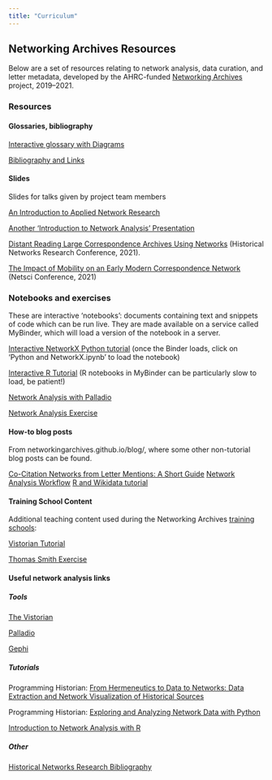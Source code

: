 ```yaml
---
title: "Curriculum"
---
```

## Networking Archives Resources
Below are a set of resources relating to network analysis, data curation, and letter metadata, developed by the AHRC-funded [Networking Archives](https://networkingarchives.org/){target="_blank"} project, 2019–2021.

### Resources 
#### Glossaries, bibliography
[Interactive glossary with Diagrams](https://networkingarchives.shinyapps.io/interactive_glossary/){target="_blank"}

[Bibliography and Links](bibliography.md){target="_blank"}

#### Slides
Slides for talks given by project team members

[An Introduction to Applied Network Research](https://prezi.com/dbcbtsttjlqc/?token=95c410b34e45897a60b516de7b7678cff1d3d8cd7ad2c1850b65aeda3e7a624d&utm_campaign=share&utm_medium=copy&rc=ex0share){target="_blank"}

[Another 'Introduction to Network Analysis' Presentation](https://networkingarchives.github.io/lecture_slides){target="_blank"}

[Distant Reading Large Correspondence Archives Using Networks](https://yann-ryan.github.io/hnr_slides){target="_blank"} (Historical Networks Research Conference, 2021).

[The Impact of Mobility on an Early Modern Correspondence Network](https://yann-ryan.github.io/netsci-slides.html){target="_blank"} (Netsci Conference, 2021)

### Notebooks and exercises  

These are interactive 'notebooks': documents containing text and snippets of code which can be run live. They are made available on a service called MyBinder, which will load a version of the notebook in a server. 

[Interactive NetworkX Python tutorial](https://mybinder.org/v2/gh/networkingarchives/trainingschool/3e4208eeee3917fa6c88c2bd5cfe93a7e6535606){target="_blank"} (once the Binder loads, click on 'Python and NetworkX.ipynb' to load the notebook)

[Interactive R Tutorial](https://mybinder.org/v2/gh/yann-ryan/dh_intro_gates/main?urlpath=rstudio){target="_blank"}  (R notebooks in MyBinder can be particularly slow to load, be patient!)

[Network Analysis with Palladio](https://yann-ryan.github.io/network_analysis_palladio){target="_blank"}

[Network Analysis Exercise](https://yann-ryan.github.io/student_assignment_groningen){target="_blank"}

#### How-to blog posts

From networkingarchives.github.io/blog/, where some other non-tutorial blog posts can be found.

[Co-Citation Networks from Letter Mentions: A Short Guide](https://networkingarchives.github.io/blog/2021/05/13/co-citation-networks-from-letter-mentions-a-short-guide/){target="_blank"}
[Network Analysis Workflow](https://networkingarchives.github.io/blog/2021/04/15/my-network-analysis-workflow/)
[R and Wikidata tutorial](https://networkingarchives.github.io/blog/2021/02/15/r-and-wikidata/){target="_blank"}

#### Training School Content  

Additional teaching content used during the Networking Archives [training schools](https://networkingarchives.org/training-schools/){target="_blank"}:   

[Vistorian Tutorial](vistorian.html){target="_blank"}   

[Thomas Smith Exercise](thomas_smith.md){target="_blank"}  

#### Useful network analysis links  

##### Tools  

[The Vistorian](https://networkcube.github.io/vistorian/web/index.html){target="_blank"} 

[Palladio](https://hdlab.stanford.edu/palladio/){target="_blank"}  

[Gephi](https://gephi.org/){target="_blank"}  

##### Tutorials  

Programming Historian:  [From Hermeneutics to Data to Networks: Data Extraction and Network Visualization of Historical Sources](https://programminghistorian.org/en/lessons/creating-network-diagrams-from-historical-sources){target="_blank"}  

Programming Historian: [Exploring and Analyzing Network Data with Python](https://programminghistorian.org/en/lessons/exploring-and-analyzing-network-data-with-python){target="_blank"}  

[Introduction to Network Analysis with R](https://www.jessesadler.com/post/network-analysis-with-r/){target="_blank"}  

##### Other  

[Historical Networks Research Bibliography ](https://historicalnetworkresearch.org/bibliography/){target="_blank"}  





